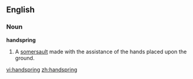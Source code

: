 ==English==

===Noun===
'''handspring'''

# A [[somersault]] made with the assistance of the hands placed upon the ground.

[[vi:handspring]]
[[zh:handspring]]